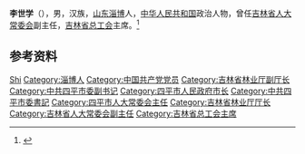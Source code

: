 '''李世学'''（{{bd|1943年|3月|}}），男，汉族，[[山东|山东]][[淄博|淄博]]人，[[中华人民共和国|中华人民共和国]]政治人物，曾任[[吉林省人大常委会|吉林省人大常委会]]副主任，[[吉林省总工会|吉林省总工会]]主席。<ref>{{Cite book|title=中华人民共和国职官志|author=何虎生, 李耀东, 向常福主编|publisher=中国社会出版社|year=2003|isbn=9787800883934|location=北京|pages=}}</ref>

== 参考资料 ==
{{reflist}}

{{中国人物小作品}}

{{Authority control}}
{{DEFAULTSORT:Li李}}
[[Category:李姓|Shi]]
[[Category:淄博人|Category:淄博人]]
[[Category:中国共产党党员|Category:中国共产党党员]]
[[Category:吉林省林业厅副厅长|Category:吉林省林业厅副厅长]]
[[Category:中共四平市委副书记|Category:中共四平市委副书记]]
[[Category:四平市人民政府市长|Category:四平市人民政府市长]]
[[Category:中共四平市委書記|Category:中共四平市委書記]]
[[Category:四平市人大常委会主任|Category:四平市人大常委会主任]]
[[Category:吉林省林业厅厅长|Category:吉林省林业厅厅长]]
[[Category:吉林省人大常委会副主任|Category:吉林省人大常委会副主任]]
[[Category:吉林省总工会主席|Category:吉林省总工会主席]]